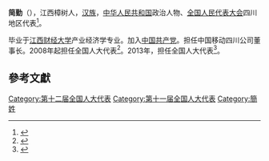 '''简勤'''（{{bd|1966年||}}），江西樟树人，[[汉族|汉族]]，[[中华人民共和国|中华人民共和国]]政治人物、[[全国人民代表大会|全国人民代表大会]]四川地区代表<ref>{{cite web|author=新华网|title=第十一届全国人大代表|url=http://news.xinhuanet.com/ziliao/2008-03/03/content_7708230.htm?node=36628|publisher=新华网|accessdate=2014-01-07|archive-date=2014-01-10|archive-url=https://web.archive.org/web/20140110211415/http://news.xinhuanet.com/ziliao/2008-03/03/content_7708230.htm?node=36628|dead-url=no}}</ref>。

毕业于[[江西财经大学|江西财经大学]]产业经济学专业。加入[[中国共产党|中国共产党]]。担任中国移动四川公司董事长。2008年起担任全国人大代表<ref>{{cite news|title=全国人大代表信息-简勤|url= http://210.82.31.1:8084/delegate/viewDelegate.action?dbid=111194|accessdate=2013-04-05|newspaper=全国人大网|archive-url=https://web.archive.org/web/20130719050811/http://www.npc.gov.cn/delegate/viewDelegate.action?dbid=111194|archive-date=2013-07-19|dead-url=yes}}</ref>。2013年，担任全国人大代表<ref>{{cite news|title=全国人大代表信息-简勤|url= http://210.82.31.1:8084/delegate/viewDelegate.action?dbid=122242|accessdate=2013-04-05|newspaper=全国人大网|archive-url=https://web.archive.org/web/20140424061536/http://www.npc.gov.cn/delegate/viewDelegate.action?dbid=122242|archive-date=2014-04-24|dead-url=yes}}</ref>。

==參考文獻==
{{reflist}}
{{中国政治人物小作品}}

[[Category:第十二届全国人大代表|Category:第十二届全国人大代表]]
[[Category:第十一届全国人大代表|Category:第十一届全国人大代表]]
[[Category:簡姓|Category:簡姓]]
